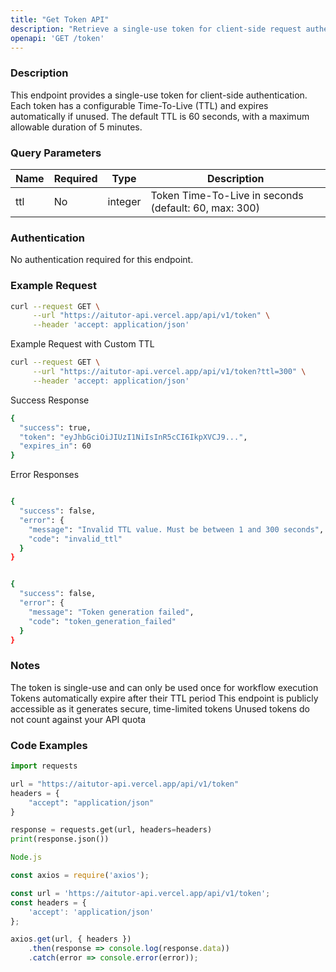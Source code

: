 ```yaml
---
title: "Get Token API"
description: "Retrieve a single-use token for client-side request authentication."
openapi: 'GET /token'
---
```


### Description

This endpoint provides a single-use token for client-side authentication. Each token has a configurable Time-To-Live (TTL) and expires automatically if unused. The default TTL is 60 seconds, with a maximum allowable duration of 5 minutes.

### Query Parameters

| Name | Required | Type    | Description                                           |
| ---- | -------- | ------- | ----------------------------------------------------- |
| ttl  | No       | integer | Token Time-To-Live in seconds (default: 60, max: 300) |

### Authentication

No authentication required for this endpoint.

### Example Request

```bash
curl --request GET \
     --url "https://aitutor-api.vercel.app/api/v1/token" \
     --header 'accept: application/json'
```

Example Request with Custom TTL

```bash
curl --request GET \
     --url "https://aitutor-api.vercel.app/api/v1/token?ttl=300" \
     --header 'accept: application/json'

```

Success Response

```bash
{
  "success": true,
  "token": "eyJhbGciOiJIUzI1NiIsInR5cCI6IkpXVCJ9...",
  "expires_in": 60
}

```

Error Responses

```bash

{
  "success": false,
  "error": {
    "message": "Invalid TTL value. Must be between 1 and 300 seconds",
    "code": "invalid_ttl"
  }
}

```

```bash

{
  "success": false,
  "error": {
    "message": "Token generation failed",
    "code": "token_generation_failed"
  }
}

```

### Notes

The token is single-use and can only be used once for workflow execution
Tokens automatically expire after their TTL period
This endpoint is publicly accessible as it generates secure, time-limited tokens
Unused tokens do not count against your API quota

### Code Examples

```python
import requests

url = "https://aitutor-api.vercel.app/api/v1/token"
headers = {
    "accept": "application/json"
}

response = requests.get(url, headers=headers)
print(response.json())

```

```javascript
Node.js

const axios = require('axios');

const url = 'https://aitutor-api.vercel.app/api/v1/token';
const headers = {
    'accept': 'application/json'
};

axios.get(url, { headers })
    .then(response => console.log(response.data))
    .catch(error => console.error(error));
```